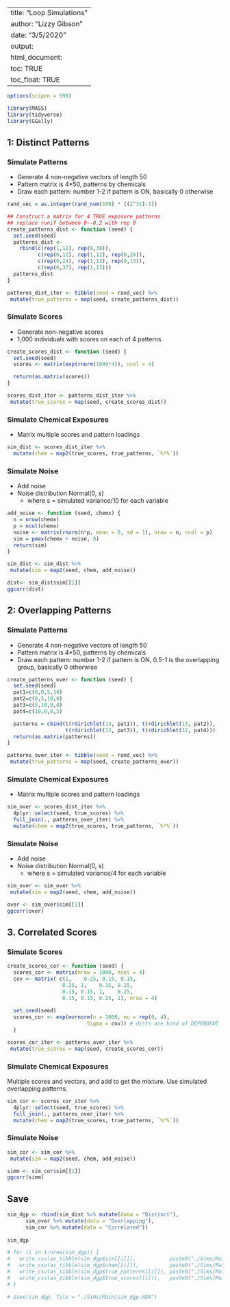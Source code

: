 
---
title: "Loop Simulations"
author: "Lizzy Gibson"
date: "3/5/2020"
output: 
  html_document:
    toc: TRUE
    toc_float: TRUE
---

```r
options(scipen = 999)

library(MASS)
library(tidyverse)
library(GGally)
```

## 1: Distinct Patterns

### Simulate Patterns

* Generate 4 non-negative vectors of length 50
* Pattern matrix is 4*50, patterns by chemicals
* Draw each pattern: number 1-2 if pattern is ON, basically 0 otherwise

```r
rand_vec = as.integer(rand_num(100) * ((2^31)-1))

## Construct a matrix for 4 TRUE exposure patterns
## replace runif between 0--0.2 with rep 0
create_patterns_dist <- function (seed) {
  set.seed(seed)
  patterns_dist <- 
    rbind(c(rep(1,12), rep(0,38)),
          c(rep(0,12), rep(1,12), rep(0,26)),
          c(rep(0,24), rep(1,13), rep(0,13)),
          c(rep(0,37), rep(1,13)))
  patterns_dist
}

patterns_dist_iter <- tibble(seed = rand_vec) %>% 
 mutate(true_patterns = map(seed, create_patterns_dist))
```

### Simulate Scores

* Generate non-negative scores
* 1,000 individuals with scores on each of 4 patterns
   
```r
create_scores_dist <- function (seed) {
  set.seed(seed)
  scores <- matrix(exp(rnorm(1000*4)), ncol = 4)

  return(as.matrix(scores))
}

scores_dist_iter <- patterns_dist_iter %>% 
 mutate(true_scores = map(seed, create_scores_dist))
```

### Simulate Chemical Exposures

* Matrix multiple scores and pattern loadings

```r
sim_dist <- scores_dist_iter %>% 
  mutate(chem = map2(true_scores, true_patterns, `%*%`))
```

### Simulate Noise

* Add noise
* Noise distribution Normal(0, s)
    * where s = simulated variance/10 for each variable
    
```r
add_noise <- function (seed, chemx) {
  n = nrow(chemx)
  p = ncol(chemx)
  noise <- matrix(rnorm(n*p, mean = 0, sd = 1), nrow = n, ncol = p)
  sim = pmax(chemx + noise, 0)
  return(sim)
}

sim_dist <- sim_dist %>% 
 mutate(sim = map2(seed, chem, add_noise))
```  

```r
dist<- sim_dist$sim[[1]]
ggcorr(dist)
```

## 2: Overlapping Patterns

### Simulate Patterns

* Generate 4 non-negative vectors of length 50
* Pattern matrix is 4*50, patterns by chemicals
* Draw each pattern: number 1-2 if pattern is ON, 0.5-1 is the overlapping group, basically 0 otherwise
```r
create_patterns_over <- function (seed) {
  set.seed(seed)
  pat1=c(0,0,5,10)
  pat2=c(0,5,10,0)
  pat3=c(5,10,0,0)
  pat4=c(10,0,0,5)

  patterns = cbind(t(rdirichlet(13, pat1)), t(rdirichlet(13, pat2)),
                   t(rdirichlet(12, pat3)), t(rdirichlet(12, pat4)))
  return(as.matrix(patterns))
}

patterns_over_iter <- tibble(seed = rand_vec) %>% 
 mutate(true_patterns = map(seed, create_patterns_over))
```

### Simulate Chemical Exposures

* Matrix multiple scores and pattern loadings

```r
sim_over <- scores_dist_iter %>% 
  dplyr::select(seed, true_scores) %>% 
  full_join(., patterns_over_iter) %>% 
  mutate(chem = map2(true_scores, true_patterns, `%*%`))
```

### Simulate Noise

* Add noise
* Noise distribution Normal(0, s)
    * where s = simulated variance/4 for each variable
    
```r
sim_over <- sim_over %>% 
 mutate(sim = map2(seed, chem, add_noise))
```  

```r
over <- sim_over$sim[[1]]
ggcorr(over)
```

## 3. Correlated Scores

### Simulate Scores

```r
create_scores_cor <- function (seed) {
  scores_cor <- matrix(nrow = 1000, ncol = 4)
  cov <- matrix( c(1,    0.25, 0.15, 0.15,
                  0.25, 1,    0.15, 0.15,
                  0.15, 0.15, 1,    0.25,
                  0.15, 0.15, 0.25, 1), nrow = 4)
  
  set.seed(seed)
  scores_cor <- exp(mvrnorm(n = 1000, mu = rep(0, 4), 
                          Sigma = cov)) # dists are kind of DEPENDENT
  }

scores_cor_iter <- patterns_over_iter %>% 
 mutate(true_scores = map(seed, create_scores_cor))
```

### Simulate Chemical Exposures

Multiple scores and vectors, and add to get the mixture. Use simulated overlapping patterns.

```r
sim_cor <- scores_cor_iter %>% 
  dplyr::select(seed, true_scores) %>% 
  full_join(., patterns_over_iter) %>% 
  mutate(chem = map2(true_scores, true_patterns, `%*%`))
```

### Simulate Noise

```r
sim_cor <- sim_cor %>% 
 mutate(sim = map2(seed, chem, add_noise))
```  

```r
simm <- sim_cor$sim[[1]]
ggcorr(simm)
```

## Save

```r
sim_dgp <- rbind(sim_dist %>% mutate(data = "Distinct"),
      sim_over %>% mutate(data = "Overlapping"),
      sim_cor %>% mutate(data = "Correlated"))
  
sim_dgp

# for (i in 1:nrow(sim_dgp)) {
#   write_csv(as_tibble(sim_dgp$sim[[i]]),           paste0("./Sims/Main/sim_dgp_", i, ".csv"))
#   write_csv(as_tibble(sim_dgp$chem[[i]]),          paste0("./Sims/Main/chem_dgp_", i, ".csv"))
#   write_csv(as_tibble(sim_dgp$true_patterns[[i]]), paste0("./Sims/Main/patterns_dgp_", i, ".csv"))
#   write_csv(as_tibble(sim_dgp$true_scores[[i]]),   paste0("./Sims/Main/scores_dgp_", i, ".csv"))
# }

# save(sim_dgp, file = "./Sims/Main/sim_dgp.RDA")



```


